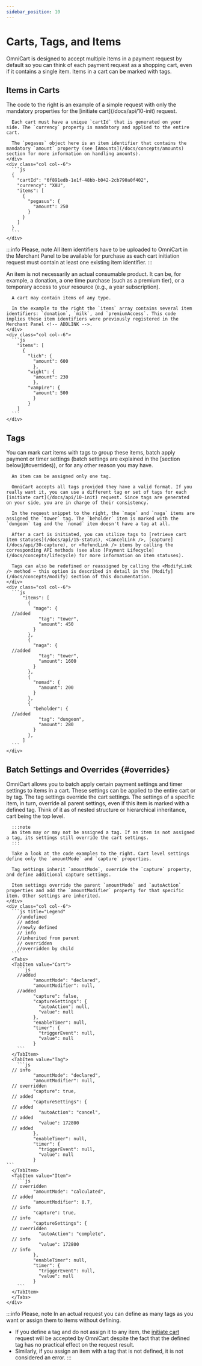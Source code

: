 ```yaml
---
sidebar_position: 10
---
```


# Carts, Tags, and Items

OmniCart is designed to accept multiple items in a payment request by default so you can think of each payment request as a shopping cart, even if it contains a single item. Items in a cart can be marked with tags.

## Items in Carts

<div class="container">
  <div class="row">
    <div class="col col--6">
      The code to the right is an example of a simple request with only the mandatory properties for the [initiate cart](/docs/api/10-init) request.
      
      Each cart must have a unique `cartId` that is generated on your side. The `currency` property is mandatory and applied to the entire cart. 
      
      The `pegasus` object here is an item identifier that contains the mandatory `amount` property (see [Amounts](/docs/concepts/amounts) section for more information on handling amounts).
    </div>
    <div class="col col--6">
      ```js
      {
        "cartId": "6f891edb-1e1f-48bb-b042-2cb790a0f402",
        "currency": "XAU",
        "items": [
          {
            "pegasus": {
              "amount": 250
            }
          }
        ]
      }
      ```
    </div>
  </div>
</div>

:::info Please, note
All item identifiers have to be uploaded to OmniCart in the Merchant Panel <!-- ADDLINK --> to be available for purchase as each cart initiation request must contain at least one existing item identifier.
:::

<div class="container">
  <div class="row">
    <div class="col col--6">
      An item is not necessarily an actual consumable product. It can be, for example, a donation, a one time purchase (such as a premium tier), or a temporary access to your resource (e.g., a year subscription).

      A cart may contain items of any type.

      In the example to the right the `items` array contains several item identifiers: `donation`, `milk`, and `premiumAccess`. This code implies these item identifiers were previously registered in the Merchant Panel <!-- ADDLINK -->.
    </div>
    <div class="col col--6">
      ```js
        "items": [
          {
            "lich": {
              "amount": 600
              },
            "wight": {
              "amount": 230
              },
            "vampire": {
              "amount": 500
              }
            }
        ]
      ```
    </div>
  </div>
</div>


## Tags

<div class="container">
  <div class="row">
    <div class="col col--6">
      You can mark cart items with tags to group these items, batch apply payment or timer settings (batch settings are explained in the [section below](#overrides)), or for any other reason you may have. 

      An item can be assigned only one tag.

      OmniCart accepts all tags provided they have a valid format. If you really want it, you can use a different tag or set of tags for each [initiate cart](/docs/api/10-init) request. Since tags are generated on your side, you are in charge of their consistency.

      In the request snippet to the right, the `mage` and `naga` items are assigned the `tower` tag. The `beholder` item is marked with the `dungeon` tag and the `nomad` item doesn't have a tag at all.
      
      After a cart is initiated, you can utilize tags to [retrieve cart item statuses](/docs/api/15-status), <CancelLink />, [capture](/docs/api/30-capture), or <RefundLink /> items by calling the corresponding API methods (see also [Payment Lifecycle](/docs/concepts/lifecycle) for more information on item statuses).
      
      Tags can also be redefined or reassigned by calling the <ModifyLink /> method — this option is described in detail in the [Modify](/docs/concepts/modify) section of this documentation.
    </div>
    <div class="col col--6">
      ```js
          "items": [
            {
              "mage": {
      //added
                "tag": "tower",
                "amount": 450
              }
            },
            {
              "naga": {
      //added
                "tag": "tower",
                "amount": 1600
              }
            },
            {
              "nomad": {
                "amount": 200
              }
            },
            {
              "beholder": {
      //added
                "tag": "dungeon",
                "amount": 280
              }
            },
          ]
      ```
    </div>
  </div>
</div>


## Batch Settings and Overrides {#overrides}

<div class="container">
  <div class="row">
    <div class="col col--6">
      OmniCart allows you to batch apply certain payment settings and timer settings to items in a cart. These settings can be applied to the entire cart or by tag. The tag settings override the cart settings. The settings of a specific item, in turn, override all parent settings, even if this item is marked with a defined tag. Think of it as of nested structure or hierarchical inheritance, cart being the top level.
      
      :::note
      An item may or may not be assigned a tag. If an item is not assigned a tag, its settings still override the cart settings.
      :::
      
      Take a look at the code examples to the right. Cart level settings define only the `amountMode` and `capture` properties.
      
      Tag settings inherit `amountMode`, override the `capture` property, and define additional capture settings.
      
      Item settings override the parent `amountMode` and `autoAction` properties and add the `amountModifier` property for that specific item. Other settings are inherited.
    </div>
    <div class="col col--6">
      ```js title="Legend"
        //undefined
        // added
        //newly defined
        // info
        //inherited from parent
        // overridden
        //overridden by child
      ```
      <Tabs>
      <TabItem value="Cart">
        ```js
        //added
              "amountMode": "declared",
              "amountModifier": null,
        //added
              "capture": false,
              "captureSettings": {
                "autoAction": null,
                "value": null
              },
              "enableTimer": null,
              "timer": {
                "triggerEvent": null,
                "value": null
              }
        ```
      </TabItem>
      <TabItem value="Tag">
        ```js
      // info
              "amountMode": "declared",
              "amountModifier": null,
      // overridden
              "capture": true,
      // added
              "captureSettings": {
      // added
                "autoAction": "cancel",
      // added
                "value": 172800
      // added
              },
              "enableTimer": null,
              "timer": {
                "triggerEvent": null,
                "value": null
              }
    ```
      </TabItem>
      <TabItem value="Item">
        ```js
      // overridden
              "amountMode": "calculated",
      // added
              "amountModifier": 0.7,
      // info
              "capture": true,
      // info
              "captureSettings": {
      // overridden
                "autoAction": "complete",
      // info
                "value": 172800
      // info
              },
              "enableTimer": null,
              "timer": {
                "triggerEvent": null,
                "value": null
              }
        ```
      </TabItem>
      </Tabs>
    </div>
  </div>
</div>

:::info Please, note
In an actual request you can define as many tags as you want or assign them to items without defining.
* If you define a tag and do not assign it to any item, the [initiate cart](/docs/api/10-init) request will be accepted by OmniCart despite the fact that the defined tag has no practical effect on the request result.
* Similarly, if you assign an item with a tag that is not defined, it is not considered an error.
:::